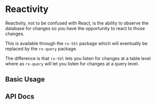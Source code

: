 # Reactivity

Reactivity, not to be confused with React, is the ability to observe the database for changes so you have the opportunity to react to those changes.

This is available through the `rx-tbl` package which will eventually be replaced by the `rx-query` package.

The difference is that `rx-tbl` lets you listen for changes at a table level where as `rx-query` will let you listen for changes at a query level.

## Basic Usage

## API Docs
